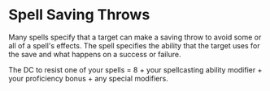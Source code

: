 # Spell Saving Throws
Many spells specify that a target can make a saving throw to avoid some or all of a spell's effects. The spell specifies the ability that the target uses for the save and what happens on a success or failure.

The DC to resist one of your spells = 8 + your spellcasting ability modifier +  your proficiency bonus + any special modifiers.